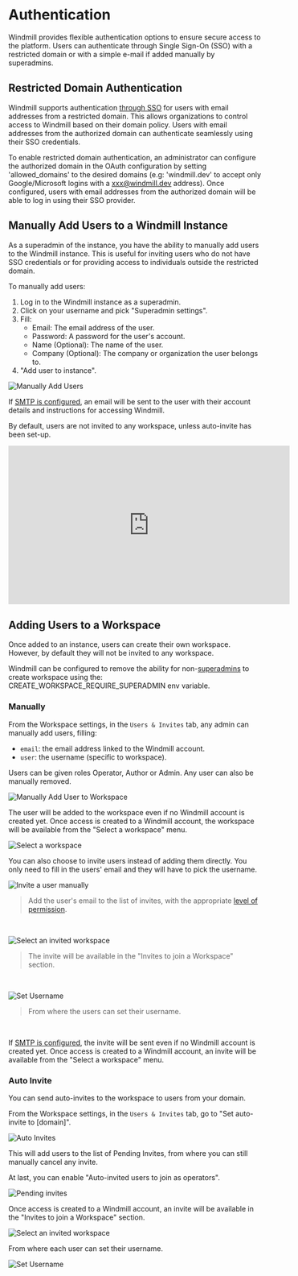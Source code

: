 
# Authentication

Windmill provides flexible authentication options to ensure secure access to the platform. Users can authenticate through Single Sign-On (SSO) with a restricted domain or with a simple e-mail if added manually by superadmins.

<div class="grid grid-cols-2 gap-6 mb-4">
	<DocCard
    	title="Roles and Permissions"
    	description="Find out about the roles within a Windmill instance and their respective permissions."
    	href="/docs/core_concepts/roles_and_permissions"
    />
</div>

## Restricted Domain Authentication

Windmill supports authentication [through SSO](../../misc/2_setup_oauth/index.mdx) for users with email addresses from a restricted domain. This allows organizations to control access to Windmill based on their domain policy. Users with email addresses from the authorized domain can authenticate seamlessly using their SSO credentials.

To enable restricted domain authentication, an administrator can configure the authorized domain in the OAuth configuration by setting 'allowed_domains' to the desired domains (e.g: 'windmill.dev' to accept only Google/Microsoft logins with a xxx@windmill.dev address). Once configured, users with email addresses from the authorized domain will be able to log in using their SSO provider.

## Manually Add Users to a Windmill Instance

As a superadmin of the instance, you have the ability to manually add users to the Windmill instance. This is useful for inviting users who do not have SSO credentials or for providing access to individuals outside the restricted domain.

To manually add users:
1. Log in to the Windmill instance as a superadmin.
2. Click on your username and pick "Superadmin settings".
3. Fill:
   - Email: The email address of the user.
   - Password: A password for the user's account.
   - Name (Optional): The name of the user.
   - Company (Optional): The company or organization the user belongs to.
4. "Add user to instance".

![Manually Add Users](./add_global_users.png "Manually Add Users")

If [SMTP is configured](../../advanced/1_self_host/index.mdx#set-up-smtp-from-the-ui), an email will be sent to the user with their account details and instructions for accessing Windmill.

By default, users are not invited to any workspace, unless auto-invite has been set-up.

<iframe
	width="560"
	height="315"
	src="https://www.youtube.com/embed/Wyq6d0bkuGo?vq=hd1080"
	title="YouTube video player"
	frameborder="0"
	allow="accelerometer; autoplay; clipboard-write; encrypted-media; gyroscope; picture-in-picture; web-share"
	allowfullscreen="true"
></iframe>

<br/>

<div class="grid grid-cols-2 gap-6 mb-4">
	<DocCard
		title="Self Host Windmill"
		description="Self host Windmill in 2 minutes."
		href="/docs/advanced/self_host#authentication-and-user-management"
	/>
</div>

## Adding Users to a Workspace

Once added to an instance, users can create their own workspace. However, by default they will not be invited to any workspace.

Windmill can be configured to remove the ability for non-[superadmins](../16_roles_and_permissions/index.mdx) to create workspace using the: CREATE_WORKSPACE_REQUIRE_SUPERADMIN env variable.

### Manually

From the Workspace settings, in the `Users & Invites` tab, any admin can manually add users, filling:
- `email`: the email address linked to the Windmill account.
- `user`: the username (specific to workspace).

Users can be given roles Operator, Author or Admin. Any user can also be manually removed.

![Manually Add User to Workspace](./add_user_to_workspace.png "Manually add user to workspace")

The user will be added to the workspace even if no Windmill account is created yet. Once access is created to a Windmill account, the workspace will be available from the "Select a workspace" menu.

![Select a workspace](./select_workspace.png "Select a workspace")

You can also choose to invite users instead of adding them directly. You only need to fill in the users' email and they will have to pick the username.

![Invite a user manually](./invite_manually.png "Invite a user manually")

> Add the user's email to the list of invites, with the appropriate [level of permission](../16_roles_and_permissions/index.mdx).

<br/>

![Select an invited workspace](./get_invite.png "Select an invited workspace")

> The invite will be available in the "Invites to join a Workspace" section.

<br/>

![Set Username](./set_username.png "Set a Username")

> From where the users can set their username.

<br/>

If [SMTP is configured](../../advanced/1_self_host/index.mdx#set-up-smtp-from-the-ui), the invite will be sent even if no Windmill account is created yet. Once access is created to a Windmill account, an invite will be available from the "Select a workspace" menu.

### Auto Invite

You can send auto-invites to the workspace to users from your domain.

From the Workspace settings, in the `Users & Invites` tab, go to "Set auto-invite to [domain]".

![Auto Invites](./auto_invite.png "Auto invites")

This will add users to the list of Pending Invites, from where you can still manually cancel any invite.

At last, you can enable "Auto-invited users to join as operators".

![Pending invites](./pending_invites.png "Pending invites")

Once access is created to a Windmill account, an invite will be available in the "Invites to join a Workspace" section.

![Select an invited workspace](./get_invite.png "Select an invited workspace")

From where each user can set their username.

![Set Username](./set_username.png "Set a Username")
